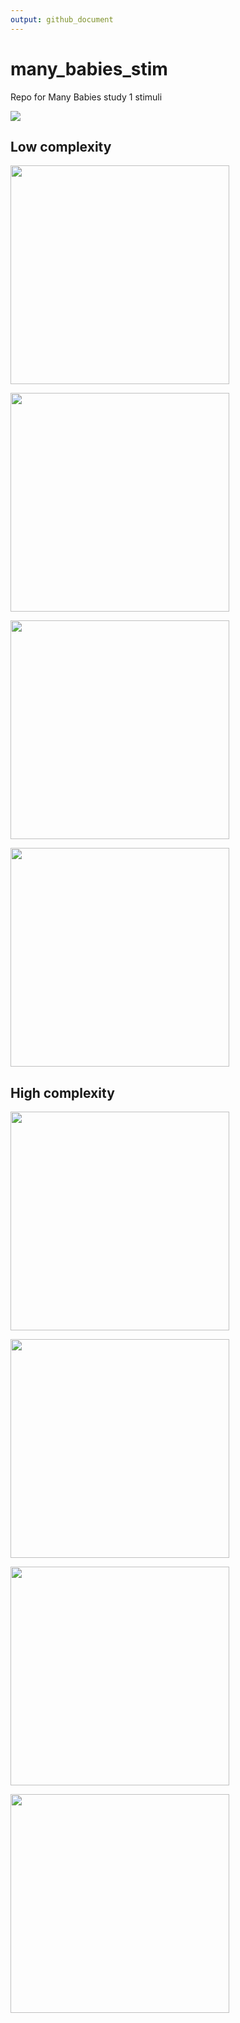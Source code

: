 ```yaml
---
output: github_document
---
```


# many_babies_stim

Repo for Many Babies study 1 stimuli

![](./img/exp_design.png)

## Low complexity

<img src='./stim/low_complexity_static_square.png' width='350px'/>

<img src='./stim/low_complexity_movement_square.gif' width='350px'/>

<img src='./stim/low_complexity_static_circle.png' width='350px'/>

<img src='./stim/low_complexity_movement_circle.gif' width='350px'/>

## High complexity

<img src='./stim/high_complexity_static_square.png' width='350px'/>

<img src='./stim/high_complexity_movement_square.gif' width='350px'/>

<img src='./stim/high_complexity_static_circle.png' width='350px'/>

<img src='./stim/high_complexity_movement_circle.gif' width='350px'/>

